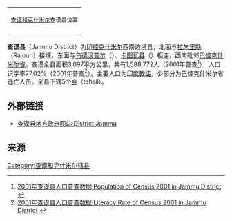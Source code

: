 {|border="1" cellpadding="2" cellspacing="0" align="right" width="200px"
|align=center|<font size="2">[[查谟和克什米尔_(中央直辖区)|查谟和克什米尔]]查谟县位置</font>
|-----
|align=center|
{{Image label begin|image=Kashmir map.svg|width={{{width|200}}}|float={{{float|none}}}}} 
{{Image label|x=0.10|y=0.34|scale={{{width|350}}}|text=查谟县}} 
{{Image label|x=0.21|y=0.40|scale={{{width|350}}}|text=[[File:Red_pog.svg|6px]]}} 
{{Image label end}}
|}
'''查谟县'''（Jammu District）为[[印度|印控]][[克什米尔|克什米尔]]西南边境县，北面与[[拉朱里縣|拉朱里縣]]（Rajouri）接壤，东面与[[乌德汉普尔县|乌德汉普尔]]（{{lang|en|Udhampur}}）、[[卡图瓦县|卡图瓦县]]（{{lang|en|Kathua}}）相连，西南毗邻[[巴基斯坦|巴控]][[自由克什米爾|克什米尔省]]。查谟全县面积3,097平方公里，共有1,588,772人（2001年普查<ref>[http://jammu.nic.in/census01/district/linkpage.asp 2001年查谟县人口普查数据·Population of Census 2001 in Jammu District] {{webarchive|url=https://web.archive.org/web/20090923123848/http://jammu.nic.in/census01/district/linkpage.asp |date=2009-09-23 }}</ref>），人口识字率77.02%（2001年普查<ref>[http://jammu.nic.in/census01/district/linkpage.asp 2001年查谟县人口普查数据·Literacy Rate of Census 2001 in Jammu District] {{webarchive|url=https://web.archive.org/web/20090923123848/http://jammu.nic.in/census01/district/linkpage.asp |date=2009-09-23 }}</ref>）。主要人口为[[印度教徒|印度教徒]]，少部分为巴控克什米尔省逃亡人员。全县下辖5个[[乡_(南亚)|乡]]（tehsil）。

==外部链接==
* [http://jammu.nic.in/ 查谟县地方政府网站·District Jammu] {{Wayback|url=http://jammu.nic.in/ |date=20210207183717 }}

==来源==
{{Reflist}}

{{Jammu and Kashmir}}
{{印度行政区划小作品}}
[[Category:查谟和克什米尔辖县|Category:查谟和克什米尔辖县]]